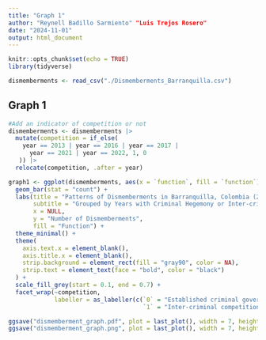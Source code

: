 ```yaml
---
title: "Graph 1"
author: "Reynell Badillo Sarmiento" "Luis Trejos Rosero"
date: "2024-11-01"
output: html_document
---
```


```r
knitr::opts_chunk$set(echo = TRUE)
library(tidyverse)
```

```r
dismemberments <- read_csv("./Dismemberments_Barranquilla.csv")
```

## Graph 1

```r
#Add an indicator of competition or not
dismemberments <- dismemberments |> 
  mutate(competition = if_else(
    year == 2013 | year == 2016 | year == 2017 | 
      year == 2021 | year == 2022, 1, 0
   )) |> 
  relocate(competition, .after = year)
```

```r
graph1 <- ggplot(dismemberments, aes(x = `function`, fill = `function`)) +
  geom_bar(stat = "count") +
  labs(title = "Patterns of Dismemberments in Barranquilla, Colombia (2013-2022)",
       subtitle = "Grouped by Years with Criminal Hegemony or Inter-criminal Competition",
       x = NULL, 
       y = "Number of Dismemberments",
       fill = "Function") +
  theme_minimal() +
  theme(
    axis.text.x = element_blank(),
    axis.title.x = element_blank(),
    strip.background = element_rect(fill = "gray90", color = NA),
    strip.text = element_text(face = "bold", color = "black")
  ) +
  scale_fill_grey(start = 0.1, end = 0.7) +
  facet_wrap(~competition, 
             labeller = as_labeller(c(`0` = "Established criminal governance regime",
                                      `1` = "Inter-criminal competition")))

ggsave("dismemberment_graph.pdf", plot = last_plot(), width = 7, height = 5)
ggsave("dismemberment_graph.png", plot = last_plot(), width = 7, height = 5, dpi = 300)


```

